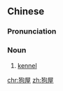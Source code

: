 ==Chinese==
{{zh-forms}}

===Pronunciation===
{{zh-pron
|m=gǒuwū
|c=gau2 uk1
|cat=n
}}

===Noun===
{{zh-noun}}

# [[kennel]] {{gloss|shelter for a dog}}

[[chr:狗屋]]
[[zh:狗屋]]